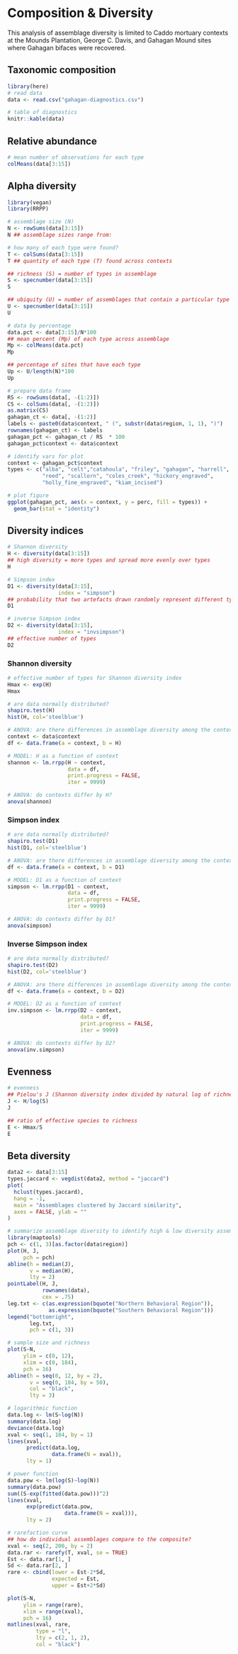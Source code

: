 # Composition & Diversity

This analysis of assemblage diversity is limited to Caddo mortuary contexts at the Mounds Plantation, George C. Davis, and Gahagan Mound sites where Gahagan bifaces were recovered.

## Taxonomic composition

```r
library(here)
# read data
data <- read.csv("gahagan-diagnostics.csv")

# table of diagnostics
knitr::kable(data)
```

## Relative abundance

```r
# mean number of observations for each type
colMeans(data[3:15])
```

## Alpha diversity

```r
library(vegan)
library(RRPP)

# assemblage size (N)
N <- rowSums(data[3:15])
N ## assemblage sizes range from:

# how many of each type were found?
T <- colSums(data[3:15])
T ## quantity of each type (T) found across contexts

## richness (S) = number of types in assemblage
S <- specnumber(data[3:15])
S

## ubiquity (U) = number of assemblages that contain a particular type
U <- specnumber(data[3:15])
U

# data by percentage
data.pct <- data[3:15]/N*100
## mean percent (Mp) of each type across assemblage
Mp <- colMeans(data.pct)
Mp

## percentage of sites that have each type
Up <- U/length(N)*100
Up
```

```r
# prepare data frame
RS <- rowSums(data[, -(1:2)])
CS <- colSums(data[, -(1:2)])
as.matrix(CS)
gahagan_ct <- data[, -(1:2)]
labels <- paste0(data$context, " (", substr(data$region, 1, 1), ")")
rownames(gahagan_ct) <- labels
gahagan_pct <- gahagan_ct / RS  * 100
gahagan_pct$context <- data$context

# identify vars for plot
context <- gahagan_pct$context
types <- c("alba", "celt","catahoula", "friley", "gahagan", "harrell",
           "reed", "scallorn", "coles_creek", "hickory_engraved",
           "holly_fine_engraved", "kiam_incised")

# plot figure
ggplot(gahagan_pct, aes(x = context, y = perc, fill = types)) +
  geom_bar(stat = "identity")
```

## Diversity indices

```r
# Shannon diversity
H <- diversity(data[3:15])
## high diversity = more types and spread more evenly over types
H

# Simpson index
D1 <- diversity(data[3:15], 
                index = "simpson")
## probability that two artefacts drawn randomly represent different types
D1

# inverse Simpson index
D2 <- diversity(data[3:15], 
                index = "invsimpson")
## effective number of types
D2
```

### Shannon diversity

```r
# effective number of types for Shannon diversity index
Hmax <- exp(H)
Hmax

# are data normally distributed?
shapiro.test(H)
hist(H, col='steelblue')

# ANOVA: are there differences in assemblage diversity among the contexts?
context <- data$context
df <- data.frame(a = context, b = H)

# MODEL: H as a function of context
shannon <- lm.rrpp(H ~ context,
                   data = df,
                   print.progress = FALSE,
                   iter = 9999)

# ANOVA: do contexts differ by H?
anova(shannon)
```

### Simpson index

```r
# are data normally distributed?
shapiro.test(D1)
hist(D1, col='steelblue')

# ANOVA: are there differences in assemblage diversity among the contexts?
df <- data.frame(a = context, b = D1)

# MODEL: D1 as a function of context
simpson <- lm.rrpp(D1 ~ context,
                   data = df,
                   print.progress = FALSE,
                   iter = 9999)

# ANOVA: do contexts differ by D1?
anova(simpson)
```

### Inverse Simpson index

```r
# are data normally distributed?
shapiro.test(D2)
hist(D2, col='steelblue')

# ANOVA: are there differences in assemblage diversity among the contexts?
df <- data.frame(a = context, b = D2)

# MODEL: D2 as a function of context
inv.simpson <- lm.rrpp(D2 ~ context,
                       data = df,
                       print.progress = FALSE,
                       iter = 9999)

# ANOVA: do contexts differ by D2?
anova(inv.simpson)
```

## Evenness

```r
# evenness
## Pielou's J (Shannon diversity index divided by natural log of richness)
J <- H/log(S)
J

## ratio of effective species to richness
E <- Hmax/S
E
```

## Beta diversity

```r
data2 <- data[3:15]
types.jaccard <- vegdist(data2, method = "jaccard")
plot(
  hclust(types.jaccard),
  hang = -1,
  main = "Assemblages clustered by Jaccard similarity",
  axes = FALSE, ylab = ""
)
```

```r
# summarize assemblage diversity to identify high & low diversity assemblages
library(maptools)
pch <- c(1, 3)[as.factor(data$region)]
plot(H, J, 
     pch = pch)
abline(h = median(J), 
       v = median(H), 
       lty = 2)
pointLabel(H, J, 
           rownames(data), 
           cex = .75)
leg.txt <- c(as.expression(bquote("Northern Behavioral Region")), 
             as.expression(bquote("Southern Behavioral Region")))
legend("bottomright", 
       leg.txt, 
       pch = c(1, 3))
```

```r
# sample size and richness
plot(S~N, 
     ylim = c(0, 12), 
     xlim = c(0, 184), 
     pch = 16)
abline(h = seq(0, 12, by = 2), 
       v = seq(0, 184, by = 50), 
       col = "black", 
       lty = 3)

# logarithmic function
data.log <- lm(S~log(N))
summary(data.log)
deviance(data.log)
xval <- seq(1, 184, by = 1)
lines(xval, 
      predict(data.log,
              data.frame(N = xval)),
      lty = 1)

# power function
data.pow <- lm(log(S)~log(N))
summary(data.pow)
sum((S-exp(fitted(data.pow)))^2)
lines(xval, 
      exp(predict(data.pow,
                  data.frame(N = xval))), 
      lty = 2)
```

```r
# rarefaction curve
## how do individual assemblages compare to the composite?
xval <- seq(2, 200, by = 2)
data.rar <- rarefy(T, xval, se = TRUE)
Est <- data.rar[1, ]
Sd <- data.rar[2, ]
rare <- cbind(lower = Est-2*Sd, 
              expected = Est, 
              upper = Est+2*Sd)

plot(S~N, 
     ylim = range(rare), 
     xlim = range(xval), 
     pch = 16)
matlines(xval, rare, 
         type = "l", 
         lty = c(2, 1, 2), 
         col = "black")
```
